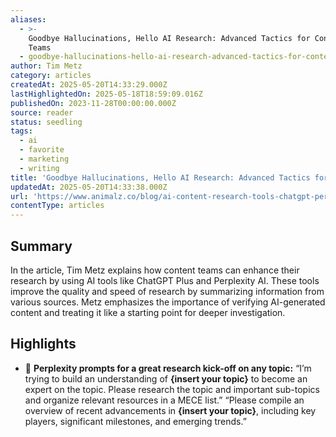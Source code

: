 ```yaml
---
aliases:
  - >-
    Goodbye Hallucinations, Hello AI Research: Advanced Tactics for Content
    Teams
  - goodbye-hallucinations-hello-ai-research-advanced-tactics-for-content-teams
author: Tim Metz
category: articles
createdAt: 2025-05-20T14:33:29.000Z
lastHighlightedOn: 2025-05-18T18:59:09.016Z
publishedOn: 2023-11-28T00:00:00.000Z
source: reader
status: seedling
tags:
  - ai
  - favorite
  - marketing
  - writing
title: 'Goodbye Hallucinations, Hello AI Research: Advanced Tactics for Content Teams'
updatedAt: 2025-05-20T14:33:38.000Z
url: 'https://www.animalz.co/blog/ai-content-research-tools-chatgpt-perplexity/'
contentType: articles
---
```

## Summary

In the article, Tim Metz explains how content teams can enhance their research by using AI tools like ChatGPT Plus and Perplexity AI. These tools improve the quality and speed of research by summarizing information from various sources. Metz emphasizes the importance of verifying AI-generated content and treating it like a starting point for deeper investigation.

## Highlights

- 🤖 **Perplexity prompts for a great research kick-off on any topic:**
  “I’m trying to build an understanding of **\{insert your topic\}** to become an expert on the topic. Please research the topic and important sub-topics and organize relevant resources in a MECE list.”
  “Please compile an overview of recent advancements in **\{insert your topic\}**, including key players, significant milestones, and emerging trends.”
